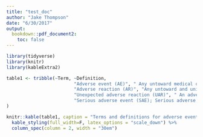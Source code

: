 ```yaml
---
title: "test_doc"
author: "Jake Thompson"
date: "6/30/2017"
output:
  bookdown::pdf_document2:
    toc: false
---
```


```r
library(tidyverse)
library(knitr)
library(kableExtra2)

table1 <- tribble(~Term, ~Definition,
                         "Adverse event (AE)", " Any untoward medical occurrence in a subject to whom a medicinal product has been administered including occurrences which are not necessarily caused by or related to that product.",
                         "Adverse reaction (AR)", "Any untoward and unintended response in a subject to an investigational medicinal product, which is related to any dose administered to that subject.",
                         "Unexpected adverse reaction (UAR)", " An adverse reaction the nature and severity of which is not consistent with the information about the medicinal product in question set out in: The SPC for that product (for products with a marketing authorisation); The Investigator's Brochure (IB) relating to the trial in question (for any other investigational product)",
                         "Serious adverse event (SAE); Serious adverse reaction (SAR); Suspected unexpected serious adverse reaction (SUSAR)", "Respectively, any adverse event, adverse reaction or unexpected adverse reaction that: results in death; is life-threatening; requires hospitalisation or prolongation of existing hospitalisation; results in persistent or significant disability or incapacity; consists of a congenital anomaly or birth defect; other important medical event(s)"
)

knitr::kable(table1, caption = "Terms and definitions for adverse events", booktabs=TRUE) %>%
  kable_styling(full_width=F, latex_options = "scale_down") %>%
  column_spec(column = 2, width = "30em")
```
